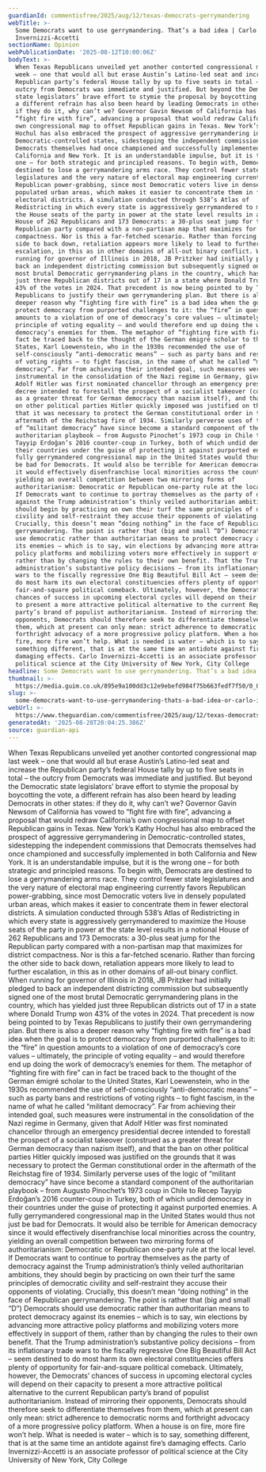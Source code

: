 ```yaml
---
guardianId: commentisfree/2025/aug/12/texas-democrats-gerrymandering
webTitle: >-
  Some Democrats want to use gerrymandering. That’s a bad idea | Carlo
  Invernizzi-Accetti
sectionName: Opinion
webPublicationDate: '2025-08-12T10:00:06Z'
bodyText: >-
  When Texas Republicans unveiled yet another contorted congressional map last
  week – one that would all but erase Austin’s Latino-led seat and increase the
  Republican party’s federal House tally by up to five seats in total – the
  outcry from Democrats was immediate and justified. But beyond the Democratic
  state legislators’ brave effort to stymie the proposal by boycotting the vote,
  a different refrain has also been heard by leading Democrats in other states:
  if they do it, why can’t we? Governor Gavin Newsom of California has vowed to
  “fight fire with fire”, advancing a proposal that would redraw California’s
  own congressional map to offset Republican gains in Texas. New York’s Kathy
  Hochul has also embraced the prospect of aggressive gerrymandering in
  Democratic-controlled states, sidestepping the independent commissions that
  Democrats themselves had once championed and successfully implemented in both
  California and New York. It is an understandable impulse, but it is the wrong
  one – for both strategic and principled reasons. To begin with, Democrats are
  destined to lose a gerrymandering arms race. They control fewer state
  legislatures and the very nature of electoral map engineering currently favors
  Republican power-grabbing, since most Democratic voters live in densely
  populated urban areas, which makes it easier to concentrate them in fewer
  electoral districts. A simulation conducted through 538’s Atlas of
  Redistricting in which every state is aggressively gerrymandered to maximize
  the House seats of the party in power at the state level results in a notional
  House of 262 Republicans and 173 Democrats: a 30-plus seat jump for the
  Republican party compared with a non-partisan map that maximizes for district
  compactness. Nor is this a far-fetched scenario. Rather than forcing the other
  side to back down, retaliation appears more likely to lead to further
  escalation, in this as in other domains of all-out binary conflict. When
  running for governor of Illinois in 2018, JB Pritzker had initially pledged to
  back an independent districting commission but subsequently signed one of the
  most brutal Democratic gerrymandering plans in the country, which has yielded
  just three Republican districts out of 17 in a state where Donald Trump won
  43% of the votes in 2024. That precedent is now being pointed to by Texas
  Republicans to justify their own gerrymandering plan. But there is also a
  deeper reason why “fighting fire with fire” is a bad idea when the goal is to
  protect democracy from purported challenges to it: the “fire” in question
  amounts to a violation of one of democracy’s core values – ultimately, the
  principle of voting equality – and would therefore end up doing the work of
  democracy’s enemies for them. The metaphor of “fighting fire with fire” can in
  fact be traced back to the thought of the German émigré scholar to the United
  States, Karl Loewenstein, who in the 1930s recommended the use of
  self-consciously “anti-democratic means” – such as party bans and restrictions
  of voting rights – to fight fascism, in the name of what he called “militant
  democracy”. Far from achieving their intended goal, such measures were
  instrumental in the consolidation of the Nazi regime in Germany, given that
  Adolf Hitler was first nominated chancellor through an emergency presidential
  decree intended to forestall the prospect of a socialist takeover (construed
  as a greater threat for German democracy than nazism itself), and that the ban
  on other political parties Hitler quickly imposed was justified on the grounds
  that it was necessary to protect the German constitutional order in the
  aftermath of the Reichstag fire of 1934. Similarly perverse uses of the logic
  of “militant democracy” have since become a standard component of the
  authoritarian playbook – from Augusto Pinochet’s 1973 coup in Chile to Recep
  Tayyip Erdoğan’s 2016 counter-coup in Turkey, both of which undid democracy in
  their countries under the guise of protecting it against purported enemies. A
  fully gerrymandered congressional map in the United States would thus not just
  be bad for Democrats. It would also be terrible for American democracy since
  it would effectively disenfranchise local minorities across the country,
  yielding an overall competition between two mirroring forms of
  authoritarianism: Democratic or Republican one-party rule at the local level.
  If Democrats want to continue to portray themselves as the party of democracy
  against the Trump administration’s thinly veiled authoritarian ambitions, they
  should begin by practicing on own their turf the same principles of democratic
  civility and self-restraint they accuse their opponents of violating.
  Crucially, this doesn’t mean “doing nothing” in the face of Republican
  gerrymandering. The point is rather that (big and small “D”) Democrats should
  use democratic rather than authoritarian means to protect democracy against
  its enemies – which is to say, win elections by advancing more attractive
  policy platforms and mobilizing voters more effectively in support of them,
  rather than by changing the rules to their own benefit. That the Trump
  administration’s substantive policy decisions – from its inflationary trade
  wars to the fiscally regressive One Big Beautiful Bill Act – seem destined to
  do most harm its own electoral constituencies offers plenty of opportunity for
  fair-and-square political comeback. Ultimately, however, the Democrats’
  chances of success in upcoming electoral cycles will depend on their capacity
  to present a more attractive political alternative to the current Republican
  party’s brand of populist authoritarianism. Instead of mirroring their
  opponents, Democrats should therefore seek to differentiate themselves from
  them, which at present can only mean: strict adherence to democratic norms and
  forthright advocacy of a more progressive policy platform. When a house is on
  fire, more fire won’t help. What is needed is water – which is to say,
  something different, that is at the same time an antidote against fire’s
  damaging effects. Carlo Invernizzi-Accetti is an associate professor of
  political science at the City University of New York, City College
headline: Some Democrats want to use gerrymandering. That’s a bad idea
thumbnail: >-
  https://media.guim.co.uk/895e9a100dd3c12e9ebefd984f75b663fedf7f50/0_0_2808_2248/500.jpg
slug: >-
  some-democrats-want-to-use-gerrymandering-thats-a-bad-idea-or-carlo-invernizzi-accetti
webUrl: >-
  https://www.theguardian.com/commentisfree/2025/aug/12/texas-democrats-gerrymandering
generatedAt: '2025-08-28T20:04:25.386Z'
source: guardian-api
---
```

When Texas Republicans unveiled yet another contorted congressional map last week – one that would all but erase Austin’s Latino-led seat and increase the Republican party’s federal House tally by up to five seats in total – the outcry from Democrats was immediate and justified. But beyond the Democratic state legislators’ brave effort to stymie the proposal by boycotting the vote, a different refrain has also been heard by leading Democrats in other states: if they do it, why can’t we? Governor Gavin Newsom of California has vowed to “fight fire with fire”, advancing a proposal that would redraw California’s own congressional map to offset Republican gains in Texas. New York’s Kathy Hochul has also embraced the prospect of aggressive gerrymandering in Democratic-controlled states, sidestepping the independent commissions that Democrats themselves had once championed and successfully implemented in both California and New York. It is an understandable impulse, but it is the wrong one – for both strategic and principled reasons. To begin with, Democrats are destined to lose a gerrymandering arms race. They control fewer state legislatures and the very nature of electoral map engineering currently favors Republican power-grabbing, since most Democratic voters live in densely populated urban areas, which makes it easier to concentrate them in fewer electoral districts. A simulation conducted through 538’s Atlas of Redistricting in which every state is aggressively gerrymandered to maximize the House seats of the party in power at the state level results in a notional House of 262 Republicans and 173 Democrats: a 30-plus seat jump for the Republican party compared with a non-partisan map that maximizes for district compactness. Nor is this a far-fetched scenario. Rather than forcing the other side to back down, retaliation appears more likely to lead to further escalation, in this as in other domains of all-out binary conflict. When running for governor of Illinois in 2018, JB Pritzker had initially pledged to back an independent districting commission but subsequently signed one of the most brutal Democratic gerrymandering plans in the country, which has yielded just three Republican districts out of 17 in a state where Donald Trump won 43% of the votes in 2024. That precedent is now being pointed to by Texas Republicans to justify their own gerrymandering plan. But there is also a deeper reason why “fighting fire with fire” is a bad idea when the goal is to protect democracy from purported challenges to it: the “fire” in question amounts to a violation of one of democracy’s core values – ultimately, the principle of voting equality – and would therefore end up doing the work of democracy’s enemies for them. The metaphor of “fighting fire with fire” can in fact be traced back to the thought of the German émigré scholar to the United States, Karl Loewenstein, who in the 1930s recommended the use of self-consciously “anti-democratic means” – such as party bans and restrictions of voting rights – to fight fascism, in the name of what he called “militant democracy”. Far from achieving their intended goal, such measures were instrumental in the consolidation of the Nazi regime in Germany, given that Adolf Hitler was first nominated chancellor through an emergency presidential decree intended to forestall the prospect of a socialist takeover (construed as a greater threat for German democracy than nazism itself), and that the ban on other political parties Hitler quickly imposed was justified on the grounds that it was necessary to protect the German constitutional order in the aftermath of the Reichstag fire of 1934. Similarly perverse uses of the logic of “militant democracy” have since become a standard component of the authoritarian playbook – from Augusto Pinochet’s 1973 coup in Chile to Recep Tayyip Erdoğan’s 2016 counter-coup in Turkey, both of which undid democracy in their countries under the guise of protecting it against purported enemies. A fully gerrymandered congressional map in the United States would thus not just be bad for Democrats. It would also be terrible for American democracy since it would effectively disenfranchise local minorities across the country, yielding an overall competition between two mirroring forms of authoritarianism: Democratic or Republican one-party rule at the local level. If Democrats want to continue to portray themselves as the party of democracy against the Trump administration’s thinly veiled authoritarian ambitions, they should begin by practicing on own their turf the same principles of democratic civility and self-restraint they accuse their opponents of violating. Crucially, this doesn’t mean “doing nothing” in the face of Republican gerrymandering. The point is rather that (big and small “D”) Democrats should use democratic rather than authoritarian means to protect democracy against its enemies – which is to say, win elections by advancing more attractive policy platforms and mobilizing voters more effectively in support of them, rather than by changing the rules to their own benefit. That the Trump administration’s substantive policy decisions – from its inflationary trade wars to the fiscally regressive One Big Beautiful Bill Act – seem destined to do most harm its own electoral constituencies offers plenty of opportunity for fair-and-square political comeback. Ultimately, however, the Democrats’ chances of success in upcoming electoral cycles will depend on their capacity to present a more attractive political alternative to the current Republican party’s brand of populist authoritarianism. Instead of mirroring their opponents, Democrats should therefore seek to differentiate themselves from them, which at present can only mean: strict adherence to democratic norms and forthright advocacy of a more progressive policy platform. When a house is on fire, more fire won’t help. What is needed is water – which is to say, something different, that is at the same time an antidote against fire’s damaging effects. Carlo Invernizzi-Accetti is an associate professor of political science at the City University of New York, City College

